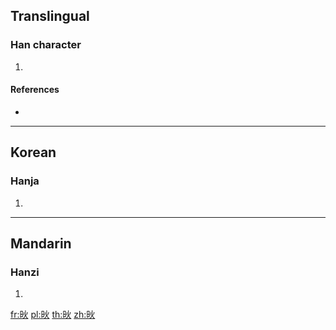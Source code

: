 ==Translingual==

===Han character===
{{Han char|rn=86|rad=火|as=04|sn=8|four=69080|canj=AF,XAF}}

# {{defn|Han|sort=火04}}

====References====
* {{Han ref|kx=0668.010|dkj=18897|hdz=32191.160|uh=709A|ud=28826|bh=CD59|bd=52569}}

----

==Korean==

===Hanja===
{{ko-hanja|hangeul=광|eumhun=|rv=gwang|mr=kwang|y=kwang}}

# {{defn|lang=ko|sort=火04}}

----

==Mandarin==

===Hanzi===
{{cmn-hanzi|pin=[[guāng]] ([[guang1]])|wg=kuang<sup>1</sup>}}

# {{defn|lang=cmn|sort=火04}}

[[fr:炚]]
[[pl:炚]]
[[th:炚]]
[[zh:炚]]